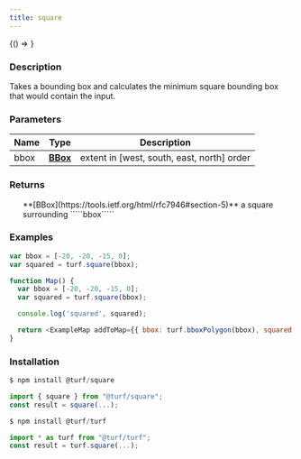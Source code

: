 ```yaml
---
title: square
---
```



<!-- Expose turf as global var for experimenting in the browser console -->

<BrowserOnly>{() => <WindowTurfGlobal turf={turf} />}</BrowserOnly>

### Description

Takes a bounding box and calculates the minimum square bounding box that
would contain the input.

### Parameters

| Name | Type                                                      | Description                                |
| ---- | --------------------------------------------------------- | ------------------------------------------ |
| bbox | **[BBox](https://tools.ietf.org/html/rfc7946#section-5)** | extent in [west, south, east, north] order |

### Returns

<ul>
  **[BBox](https://tools.ietf.org/html/rfc7946#section-5)** a square surrounding `````bbox`````

</ul>

### Examples

```javascript
var bbox = [-20, -20, -15, 0];
var squared = turf.square(bbox);
```

```javascript live
function Map() {
  var bbox = [-20, -20, -15, 0];
  var squared = turf.square(bbox);

  console.log('squared', squared);

  return <ExampleMap addToMap={{ bbox: turf.bboxPolygon(bbox), squared: turf.bboxPolygon(squared) }} />;
}
```

### Installation

```javascript
$ npm install @turf/square

import { square } from "@turf/square";
const result = square(...);
```

```javascript
$ npm install @turf/turf

import * as turf from "@turf/turf";
const result = turf.square(...);
```
